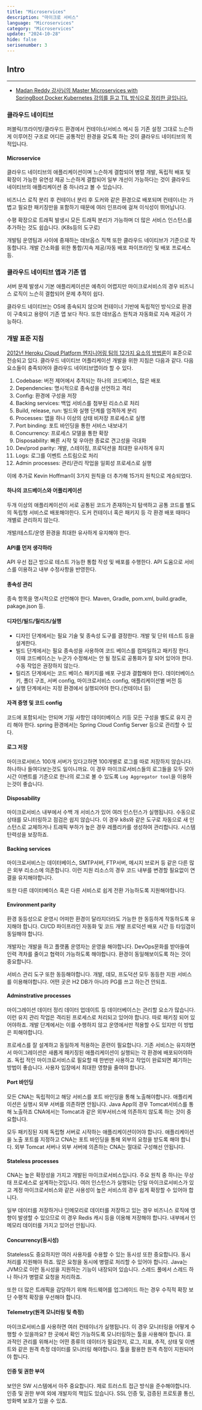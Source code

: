 ```yaml
---
title: "Microservices"
description: "마이크로 서비스"
language: "Microservices"
category: "Microservices"
update: "2024-10-28"
hide: false
serisenumber: 3
---
```

## Intro
---
- [Madan Reddy 강사님의 Master Microservices with SpringBoot,Docker,Kubernetes 강의를 듣고 TIL 방식으로 정리한 글입니다.](https://www.udemy.com/course/master-microservices-with-spring-docker-kubernetes/)

### 클라우드 네이티브
퍼블릭/프라이빗/클라우드 환경에서 컨테이너/서비스 메시 등 기존 설정 그대로 느슨하게 이루어진 구조로 어디든 공통적인 환경을 갖도록 하는 것이 클라우드 네이티브의 목적입니다.

#### Microservice
클라우드 네이티브의 애플리케이션이며 느슨하게 결합되어 병렬 개발, 독립적 배포 및 확장이 가능한 유연성 제공 느슨하게 결합되어 일부 개선이 가능하다는 것이 클라우드 네이티브의 애플리케이션 중 하나라고 볼 수 있습니다.

비즈니스 로직 분리 후 컨테이너 분리 후 도커와 같은 환경으로 배포되며 컨테이너는 가볍고 필요한 패키징만을 포함하기 때문에 여러 인프라에 걸쳐 이식성이 뛰어납니다.

수평 확장으로 트래픽 발생시 모든 트래픽 분리가 가능하며 더 많은 서비스 인스턴스를 추가하는 것도 쉽습니다. (K8s등의 도구로)

개발팀 운영팀과 사이에 중재하는 데브옵스 직책 또한 클라우드 네이티브가 기준으로 작동합니다. 개발 간소화를 위한 통합/지속 제공/자동 배포 파이프라인 및 배포 프로세스 등.

### 클라우드 네이티브 앱과 기존 앱

서버 문제 발생시 기본 애플리케이션은 예측이 어렵지만 마이크로서비스의 경우 비즈니스 로직이 느슨히 결합되어 문제 추적이 쉽다.

클라우드 네이티브는 OS에 종속되지 않으며 컨테이너 기반에 독립적인 방식으로 환경이 구축되고 용량이 기존 앱 보다 적다. 또한 데브옵스 원칙과 자동화로 지속 제공이 가능하다.

### 개발 표준 지침
[2012년 Heroku Cloud Platform 엔지니어링 팀의 12가지 요소의 방법론](https://12factor.net/)이 표준으로 전승되고 있다.
클라우드 네이티브 어플리케이션 개발을 위한 지침은 다음과 같다. 다음 요소들이 충족되어야 클라우드 네이티브앱이라 할 수 있다.

1. Codebase: 버전 제어에서 추적되는 하나의 코드베이스, 많은 배포
2. Dependencies: 명시적으로 종속성을 선언하고 격리
3. Config: 환경에 구성을 저장
4. Backing services: 백업 서비스를 첨부된 리소스로 처리
5. Build, release, run: 빌드와 실행 단계를 엄격하게 분리
6. Processes: 앱을 하나 이상의 상태 비저장 프로세스로 실행
7. Port binding: 포트 바인딩을 통한 서비스 내보내기
8. Concurrency: 프로세스 모델을 통한 확장
9. Disposability: 빠른 시작 및 우아한 종료로 견고성을 극대화
10. Dev/prod parity: 개발, 스테이징, 프로덕션을 최대한 유사하게 유지
11. Logs: 로그를 이벤트 스트림으로 처리
12. Admin processes: 관리/관리 작업을 일회성 프로세스로 실행

이에 추가로 Kevin Hoffman이 3가지 원칙을 더 추가해 15가지 원칙으로 계승되었다.

#### 하나의 코드베이스와 어플리케이션
두개 이상의 애플리케이션이 서로 공통된 코드가 존재하는지 탐색하고 공통 코드를 별도의 독립형 서비스로 배포해야한다. 도커 컨테이너 혹은 패키지 등 각 환경 배포 때마다 개별로 관리하지 않는다.

개발/테스트/운영 환경을 최대한 유사하게 유지해야 한다.

#### API를 먼저 생각하라
API 우선 접근 방으로 테스트 가능한 통합 작성 및 배포를 수행한다. API 도움으로 서비스를 이용하고 내부 수정사항을 반영한다.

#### 종속성 관리
종속 항목을 명시적으로 선언해야 한다. Maven, Gradle, pom.xml, build.gradle, pakage.json 등.

#### 디자인/빌드/릴리즈/실행
- 디자인 단계에서는 필요 기술 및 종속성 도구를 결정한다. 개발 및 단위 테스트 등을 설계한다.
- 빌드 단계에서는 필요 종속성을 사용하여 코드 베이스를 컴파일하고 패키징 한다. 이때 코드베이스는 누군가 수정해서는 안 될 정도로 공통화가 잘 되어 있어야 한다. 수동 작업은 권장하지 않는다.
- 릴리즈 단계에서는 코드 베이스 패키지를 배포 구성과 결합해야 한다. 데이터베이스 키, 폴더 구조, 서버 config, 마이크로서비스 config, 애플리케이션별 버전 등
- 실행 단계에서는 지정 환경에서 실행되어야 한다.(컨테이너 등)

#### 자격 증명 및 코드 config
코드에 포함되서는 안되며 기밀 사항인 데이터베이스 키등 모든 구성을 별도로 유지 관리 해야 한다. spring 환경에서는 Spring Cloud Config Server 등으로 관리할 수 있다.

#### 로그 저장
마이크로서비스 100개 서버가 있다고하면 100개별로 로그를 따로 저장하지 않습니다. 하나하나 들여다보는것도 일이니까요. 이 경우 마이크로서비스들의 로그들을 모두 모아 시간 이벤트를 기준으로 한나의 로그로 볼 수 있도록 `Log Aggregator tool`을 이용하는것이 좋습니다.

#### Disposability
마이크로서비스 내부에서 수백 개 서비스가 있어 여러 인스턴스가 실행됩니다. 수동으로 상태를 모니터링하고 점검은 쉽지 않습니다. 이 경우 k8s와 같은 도구로 자동으로 새 인스턴스로 교체하거나 트래픽 부하가 높은 경우 레플리카를 생성하여 관리합니다. 시스템 탄력성을 보장하죠.

#### Backing services
마이크로서비스는 데이터베이스, SMTP서버, FTP서버, 메시지 브로커 등 같은 다른 많은 외부 리소스에 의존합니다. 이런 지원 리소스의 경우 코드 내부를 변경할 필요없이 연결을 유지해야합니다.

또한 다른 데이터베이스 혹은 다른 서비스로 쉽게 전환 가능하도록 지원해야합니다.

#### Environment parity
환경 동등성으로 운영시 어떠한 환경이 달라지더라도 가능한 한 동등하게 작동하도록 유지해야 합니다. CI/CD 파이프라인 자동화 및 코드 개발 프로덕션 배포 시간 등 타임갭이 동일해야 합니다.

개발자는 개발을 하고 플랫폼 운영자는 운영을 해야합니다. DevOps문화를 받아들여 인력 격차를 줄이고 협력이 가능하도록 해야합니다. 환경이 동일해보이도록 하는 것이 중요합니다.

서비스 관리 도구 또한 동등해야합니다. 개발, 데모, 프도덕션 모두 동등한 지원 서비스를 이용해야합니다. 어떤 곳은 H2 DB가 아니라 PG를 쓰고 하는건 안되죠.

#### Adminstrative processes
마이그레이션 데이터 정리 데이터 업데이트 등 데이터베이스는 관리할 요소가 많습니다. 이런 유지 관리 작업은 격리된 프로세스로 처리되고 있어야 합니다. 따로 패키징 되어 있어야하죠. 개발 단계에서는 이를 수행하지 않고 운영에서만 적용할 수도 있지만 이 방법은 피해야합니다.

프로세스를 잘 설계하고 동일하게 적용하는 훈련이 필요합니다. 기존 서비스는 유지하면서 마이그레이션은 새롭게 패키징된 애플리케이션이 실행되는 각 환경에 배포되어야하죠. 독립 적인 마이크로서비스로 필요할 때 한번만 사용하고 작업이 완료되면 폐기하는 방법이 좋습니다. 사용자 입장에서 최대한 영향을 줄여야 합니다.

#### Port 바인딩
모든 CNA는 독립적이고 해당 서비스를 포트 바인딩을 통해 노출해야합니다. 애플리케이션은 실행시 외부 서버를 의존하면 안됩니다. Java App의 경우 Tomcat서비스를 통해 노출하죠 CNA에서는 Tomcat과 같은 외부서비스에 의존하지 않도록 하는 것이 중요합니다.

모두 패키징된 자체 독립형 서버로 시작하는 애플리케이션이어야 합니다. 애플리케이션을 노출 포트를 지정하고 CNA는 포트 바인딩을 통해 외부의 요청을 받도록 해야 합니다. 외부 Tomcat 서버나 외부 서버에 의존하는 CNA는 절대로 구성해선 안됩니다.

#### Stateless processes
CNA는 높은 확장성을 가지고 개발된 마이크로서비스입니다. 주요 원칙 중 하나는 무상태 프로세스로 설계하는것입니다. 여러 인스턴스가 실행되는 단일 마이크로서비스가 있고 계정 마이크로서비스와 같은 사용성이 높은 서비스의 경우 쉽게 확장할 수 있어야 합니다.

일부 데이터를 저장하거나 인메모리로 데이터를 저장하고 있는 경우 비즈니스 로직에 영향이 발생할 수 있으므로 이 경우 Redis 캐시 등을 이용해 저장해야 합니다. 내부에서 인메모리 데이터를 가지고 있어선 안됩니다.

#### Concurrency(동시성)
Stateless도 중요하지만 여러 사용자를 수용할 수 있는 동시성 또한 중요합니다. 동시 처리를 지원해야 하죠. 많은 요청을 동시에 병렬로 처리할 수 있어야 합니다. Java는 JVM으로 이런 동시성을 지원하는 기능이 내장되어 있습니다. 스레드 풀에서 스레드 하나 하나가 병렬로 요청을 처리하죠.

또한 더 많은 트래픽을 감당하기 위해 하드웨어를 업그레이드 하는 경우 수직적 확장 보단 수평적 확장을 우선해야 합니다.

#### Telemetry(원격 모니터링 및 측정)
마이크로서비스를 사용하면 여러 컨테이너가 실행됩니다. 이 경우 모니터링을 어떻게 수행할 수 있을까요? 한 곳에서 확인 가능하도록 모니터링하는 툴을 사용해야 합니다. 효과적인 관리를 위해서는 어떤 종류의 데이터가 필요한지, 로그, 지표, 추적, 상태 및 이벤트와 같은 원격 측정 데이터를 모니터링 해야합니다. 툴을 활용한 원격 측정이 지원되어야 합니다.

#### 인증 및 권한 부여
보안은 SW 시스템에서 아주 중요합니다. 제로 트러스트 접근 방식을 준수해야합니다. 인증 및 권한 부여 외에 개발자의 책임도 있습니다. SSL 인증 및, 검증된 프로토콜 통신, 방화벽 보호가 있을 수 있죠.

